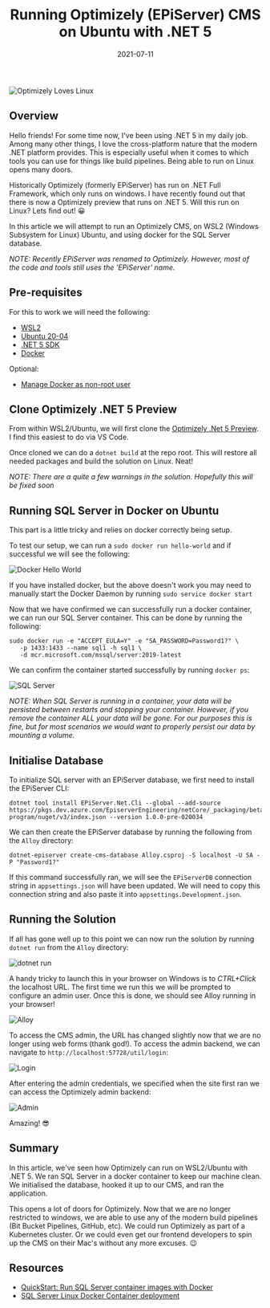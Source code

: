 ﻿---
title: 'Running Optimizely (EPiServer) CMS on Ubuntu with .NET 5'
date: '2021-07-11'
lastmod: '2022-12-30'
tags: ['dotnet', 'cms', 'optimizely', 'ubuntu', 'docker']
draft: false
summary: 'An experiment to see if we can run Optimizely CMS on WSL2/Ubuntu with .NET 5.  SQL Server will also run on Ubuntu via Docker containers.'
images: ['/static/images/optimizely-dotnet-5-ubuntu/banner.png']
canonicalUrl: https://beta.dandoescode.com/blog/optimizely-dotnet-5-ubuntu
---

![Optimizely Loves Linux](/static/images/optimizely-dotnet-5-ubuntu/banner.png)

## Overview
Hello friends!  For some time now, I've been using .NET 5 in my daily job.  Among many other things, I love the cross-platform nature that the modern .NET platform provides.  This is especially useful when it comes to which tools you can use for things like build pipelines.  Being able to run on Linux opens many doors.

Historically Optimizely (formerly EPiServer) has run on .NET Full Framework, which only runs on windows.  I have recently found out that there is now a Optimizely preview that runs on .NET 5.  Will this run on Linux?  Lets find out! 😀

In this article we will attempt to run an Optimizely CMS, on WSL2 (Windows Subsystem for Linux) Ubuntu, and using docker for the SQL Server database.

*NOTE: Recently EPiServer was renamed to Optimizely.  However, most of the code and tools still uses the 'EPiServer' name.*

## Pre-requisites
For this to work we will need the following:
- [WSL2](https://docs.microsoft.com/en-us/windows/wsl/install-win10)
- [Ubuntu 20-04](https://www.microsoft.com/en-au/p/ubuntu-2004-lts/9n6svws3rx71)
- [.NET 5 SDK](https://tecadmin.net/how-to-install-net-core-on-ubuntu-20-04)
- [Docker](https://docs.docker.com/engine/install/ubuntu)

Optional:
- [Manage Docker as non-root user](https://docs.docker.com/engine/install/linux-postinstall/)

## Clone Optimizely .NET 5 Preview

From within WSL2/Ubuntu, we will first clone the [Optimizely .Net 5 Preview](https://github.com/episerver/netcore-preview).  I find this easiest to do via VS Code.

Once cloned we can do a `dotnet build` at the repo root.  This will restore all needed packages and build the solution on Linux.  Neat!

*NOTE: There are a quite a few warnings in the solution.  Hopefully this will be fixed soon*

## Running SQL Server in Docker on Ubuntu

This part is a little tricky and relies on docker correctly being setup.

To test our setup, we can run a `sudo docker run hello-world` and if successful we will see the following:

![Docker Hello World](/static/images/optimizely-dotnet-5-ubuntu/docker-hello-world.png)

If you have installed docker, but the above doesn't work you may need to manually start the Docker Daemon by running `sudo service docker start`

Now that we have confirmed we can successfully run a docker container, we can run our SQL Server container.  This can be done by running the following:

```
sudo docker run -e "ACCEPT_EULA=Y" -e "SA_PASSWORD=Password1?" \
   -p 1433:1433 --name sql1 -h sql1 \
   -d mcr.microsoft.com/mssql/server:2019-latest
```

We can confirm the container started successfully by running `docker ps`:

![SQL Server](/static/images/optimizely-dotnet-5-ubuntu/sql-server.png)

*NOTE: When SQL Server is running in a container, your data will be persisted between restarts and stopping your container.  However, if you remove the container ALL your data will be gone.  For our purposes this is fine, but for most scenarios we would want to properly persist our data by mounting a volume.*

## Initialise Database
To initialize SQL server with an EPiServer database, we first need to install the EPiServer CLI:

```
dotnet tool install EPiServer.Net.Cli --global --add-source https://pkgs.dev.azure.com/EpiserverEngineering/netCore/_packaging/beta-program/nuget/v3/index.json --version 1.0.0-pre-020034
```

We can then create the EPiServer database by running the following from the `Alloy` directory:

```
dotnet-episerver create-cms-database Alloy.csproj -S localhost -U SA -P "Password1?"
```

If this command successfully ran, we will see the `EPiServerDB` connection string in `appsettings.json` will have been updated.  We will need to copy this connection string and also paste it into `appsettings.Development.json`.

## Running the Solution

If all has gone well up to this point we can now run the solution by running `dotnet run` from the `Alloy` directory:

![dotnet run](/static/images/optimizely-dotnet-5-ubuntu/dotnet-run.png)

A handy tricky to launch this in your browser on Windows is to *CTRL+Click* the localhost URL.  The first time we run this we will be prompted to configure an admin user.  Once this is done, we should see Alloy running in your browser!

![Alloy](/static/images/optimizely-dotnet-5-ubuntu/alloy.png)

To access the CMS admin, the URL has changed slightly now that we are no longer using web forms (thank god!).  To access the admin backend, we can navigate to `http://localhost:57728/util/login`:

![Login](/static/images/optimizely-dotnet-5-ubuntu/login.png)

After entering the admin credentials, we specified when the site first ran we can access the Optimizely admin backend:

![Admin](/static/images/optimizely-dotnet-5-ubuntu/admin.png)

Amazing! 😎

## Summary
In this article, we've seen how Optimizely can run on WSL2/Ubuntu with .NET 5.  We ran SQL Server in a docker container to keep our machine clean. We initialised the database, hooked it up to our CMS, and ran the application.

This opens a lot of doors for Optimizely.  Now that we are no longer restricted to windows, we are able to use any of the modern build pipelines (Bit Bucket Pipelines, GitHub, etc).  We could run Optimizely as part of a Kubernetes cluster.  Or we could even get our frontend developers to spin up the CMS on their Mac's without any more excuses. 😉

## Resources
- [QuickStart: Run SQL Server container images with Docker](https://docs.microsoft.com/en-us/sql/linux/quickstart-install-connect-docker?view=sql-server-ver15&pivots=cs1-bash)
- [SQL Server Linux Docker Container deployment](https://docs.microsoft.com/en-us/sql/linux/sql-server-linux-docker-container-deployment?view=sql-server-ver15&pivots=cs1-bash)
